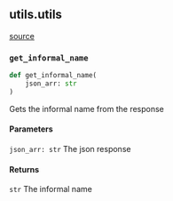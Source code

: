 ## utils.utils
[source](https://github.com/Health-Informatics-UoN/lettuce/tree/main/lettuce/utils/utils.py)
### `get_informal_name`
```python
def get_informal_name(
	json_arr: str
)
```

Gets the informal name from the response

#### Parameters
`json_arr: str`
The json response

#### Returns
`str`
The informal name


